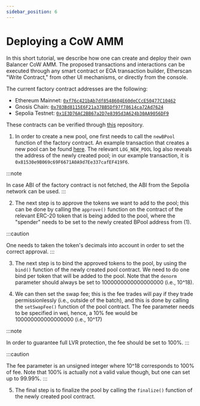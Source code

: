 ```yaml
---
sidebar_position: 6
---
```



# Deploying a CoW AMM

In this short tutorial, we describe how one can create and deploy their own Balancer CoW AMM. The proposed transactions and interactions can be executed through any smart contract or EOA transaction builder, Etherscan "Write Contract," from other UI mechanisms, or directly from the console.

The current factory contract addresses are the following:
- Ethereum Mainnet: [`0xf76c421bAb7df8548604E60deCCcE50477C10462`](https://etherscan.io/address/0xf76c421bAb7df8548604E60deCCcE50477C10462#code)
- Gnosis Chain: [`0x703Bd8115E6F21a37BB5Df97f78614ca72Ad7624`](https://gnosisscan.io/address/0x703Bd8115E6F21a37BB5Df97f78614ca72Ad7624#code)
- Sepolia Testnet: [`0x1E3D76AC2BB67a2D7e8395d3A624b30AA9056DF9`](https://sepolia.etherscan.io/address/0x1E3D76AC2BB67a2D7e8395d3A624b30AA9056DF9#code)

These contracts can be verified through [this](https://github.com/balancer/cow-amm) repository.

1. In order to create a new pool, one first needs to call the `newBPool` function of the factory contract. An example transaction that creates a new pool can be found [here](https://etherscan.io/tx/0x7543a97853827e267ecd3c1309509ac7704e4f85a53fbfacd6060f461d85bad8#eventlog). The relevant `LOG_NEW_POOL` log also reveals the address of the newly created pool; in our example transaction, it is `0x81530e9B069c69F6671A0A9d7Ee337cafEF419F6`.

:::note

In case ABI of the factory contract is not fetched, the ABI from the Sepolia network can be used.
:::

2. The next step is to approve the tokens we want to add to the pool; this can be done by calling the `approve()` function on the contract of the relevant ERC-20 token that is being added to the pool, where the "spender" needs to be set to the newly created BPool address from (1).

:::caution

One needs to taken the token's decimals into account in order to set the correct approval.
:::


3. The next step is to bind the approved tokens to the pool, by using the `bind()` function of the newly created pool contract. We need to do one bind per token that will be added to the pool. Note that the `denorm` parameter should always be set to 1000000000000000000 (i.e., 10^18).


4. We can then set the swap fee; this is the fee trades will pay if they trade permissionlessly (i.e., outside of the batch), and this is done by calling the `setSwapFee()` function of the pool contract. The fee parameter needs to be specified in wei, hence, a 10% fee would be 100000000000000000 (i.e., 10^17)

:::note

In order to guarantee full LVR protection, the fee should be set to 100%. 
:::

:::caution

The fee parameter is an unsigned integer where 10^18 corresponds to 100% of fee. Note that 100% is actually not a valid value though, but one can set up to 99.99%.
:::


5. The final step is to finalize the pool by calling the `finalize()` function of the newly created pool contract.
